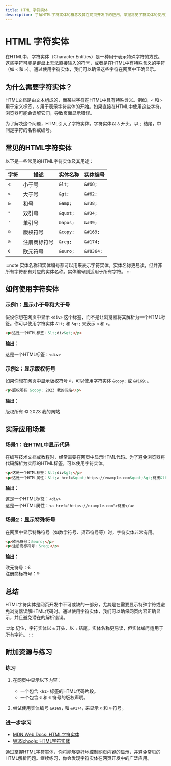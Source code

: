 ```yaml
---
title: HTML 字符实体
description: 了解HTML字符实体的概念及其在网页开发中的应用，掌握常见字符实体的使用方法。
---
```


# HTML 字符实体

在HTML中，字符实体（Character Entities）是一种用于表示特殊字符的方式。这些字符可能是键盘上无法直接输入的符号，或者是在HTML中有特殊含义的字符（如 `<` 和 `>`）。通过使用字符实体，我们可以确保这些字符在网页中正确显示。

## 为什么需要字符实体？

HTML文档是由文本组成的，而某些字符在HTML中具有特殊含义。例如，`<` 和 `>` 用于定义标签，`&` 用于表示字符实体的开始。如果直接在HTML中使用这些字符，浏览器可能会误解它们，导致页面显示错误。

为了解决这个问题，HTML引入了字符实体。字符实体以 `&` 开头，以 `;` 结尾，中间是字符的名称或编号。

## 常见的HTML字符实体

以下是一些常见的HTML字符实体及其用途：

| 字符 | 描述           | 实体名称 | 实体编号 |
|------|----------------|----------|----------|
| `<`  | 小于号         | `&lt;`   | `&#60;`  |
| `>`  | 大于号         | `&gt;`   | `&#62;`  |
| `&`  | 和号           | `&amp;`  | `&#38;`  |
| `"`  | 双引号         | `&quot;` | `&#34;`  |
| `'`  | 单引号         | `&apos;` | `&#39;`  |
| `©`  | 版权符号       | `&copy;` | `&#169;` |
| `®`  | 注册商标符号   | `&reg;`  | `&#174;` |
| `€`  | 欧元符号       | `&euro;` | `&#8364;`|

:::note
实体名称和实体编号都可以用来表示字符实体。实体名称更易读，但并非所有字符都有对应的实体名称。实体编号则适用于所有字符。
:::

## 如何使用字符实体

### 示例1：显示小于号和大于号

假设你想在网页中显示 `<div>` 这个标签，而不是让浏览器将其解析为一个HTML标签。你可以使用字符实体 `&lt;` 和 `&gt;` 来表示 `<` 和 `>`。

```html
<p>这是一个HTML标签：&lt;div&gt;</p>
```

**输出：**

这是一个HTML标签：`<div>`

### 示例2：显示版权符号

如果你想在网页中显示版权符号 `©`，可以使用字符实体 `&copy;` 或 `&#169;`。

```html
<p>版权所有 &copy; 2023 我的网站</p>
```

**输出：**

版权所有 © 2023 我的网站

## 实际应用场景

### 场景1：在HTML中显示代码

在编写技术文档或教程时，经常需要在网页中显示HTML代码。为了避免浏览器将代码解析为实际的HTML标签，可以使用字符实体。

```html
<p>这是一个HTML标签：&lt;div&gt;</p>
<p>这是一个HTML属性：&lt;a href=&quot;https://example.com&quot;&gt;链接&lt;/a&gt;</p>
```

**输出：**

这是一个HTML标签：`<div>`  
这是一个HTML属性：`<a href="https://example.com">链接</a>`

### 场景2：显示特殊符号

在网页中显示特殊符号（如数学符号、货币符号等）时，字符实体非常有用。

```html
<p>欧元符号：&euro;</p>
<p>注册商标符号：&reg;</p>
```

**输出：**

欧元符号：€  
注册商标符号：®

## 总结

HTML字符实体是网页开发中不可或缺的一部分，尤其是在需要显示特殊字符或避免浏览器误解HTML代码时。通过使用字符实体，我们可以确保网页内容正确显示，并且避免潜在的解析错误。

:::tip
记住，字符实体以 `&` 开头，以 `;` 结尾。实体名称更易读，但实体编号适用于所有字符。
:::

## 附加资源与练习

### 练习

1. 在网页中显示以下内容：
   - 一个包含 `<h1>` 标签的HTML代码片段。
   - 一个包含 `©` 和 `®` 符号的版权声明。

2. 尝试使用实体编号 `&#169;` 和 `&#174;` 来显示 `©` 和 `®` 符号。

### 进一步学习

- [MDN Web Docs: HTML字符实体](https://developer.mozilla.org/zh-CN/docs/Glossary/Entity)
- [W3Schools: HTML字符实体](https://www.w3schools.com/html/html_entities.asp)

通过掌握HTML字符实体，你将能够更好地控制网页内容的显示，并避免常见的HTML解析问题。继续练习，你会发现字符实体在网页开发中的广泛应用。
